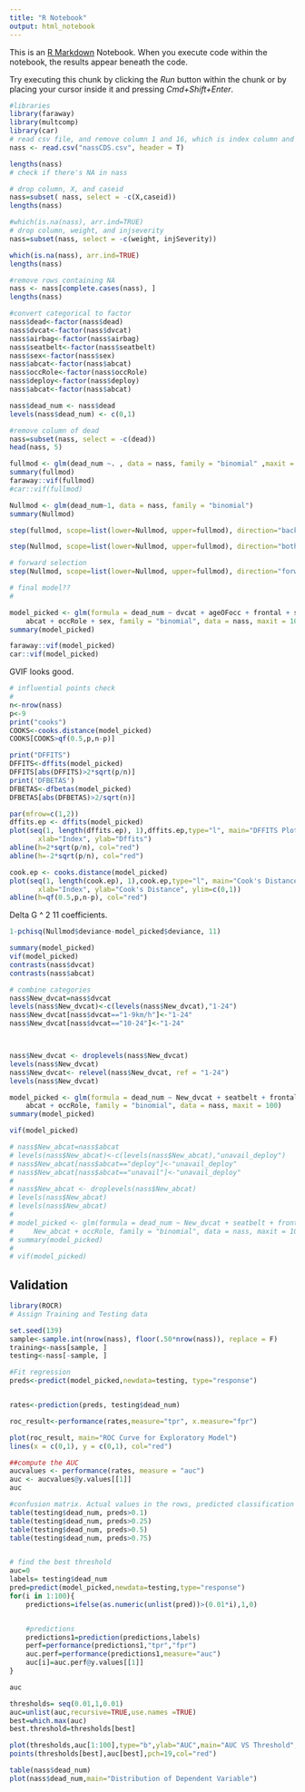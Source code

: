```yaml
---
title: "R Notebook"
output: html_notebook
---
```


This is an [R Markdown](http://rmarkdown.rstudio.com) Notebook. When you execute code within the notebook, the results appear beneath the code. 

Try executing this chunk by clicking the *Run* button within the chunk or by placing your cursor inside it and pressing *Cmd+Shift+Enter*. 

```r

#libraries
library(faraway)
library(multcomp)
library(car)
# read csv file, and remove column 1 and 16, which is index column and ID
nass <- read.csv("nassCDS.csv", header = T)

lengths(nass)
# check if there's NA in nass

# drop column, X, and caseid
nass=subset( nass, select = -c(X,caseid))
lengths(nass)

#which(is.na(nass), arr.ind=TRUE)
# drop column, weight, and injseverity
nass=subset(nass, select = -c(weight, injSeverity))

which(is.na(nass), arr.ind=TRUE)
lengths(nass)
```


```r
#remove rows containing NA
nass <- nass[complete.cases(nass), ]
lengths(nass)
```

```r
#convert categorical to factor
nass$dead<-factor(nass$dead) 
nass$dvcat<-factor(nass$dvcat)
nass$airbag<-factor(nass$airbag)
nass$seatbelt<-factor(nass$seatbelt)
nass$sex<-factor(nass$sex)
nass$abcat<-factor(nass$abcat)
nass$occRole<-factor(nass$occRole)
nass$deploy<-factor(nass$deploy)
nass$abcat<-factor(nass$abcat)

nass$dead_num <- nass$dead
levels(nass$dead_num) <- c(0,1)

#remove column of dead
nass=subset(nass, select = -c(dead))
head(nass, 5)


```


```r
fullmod <- glm(dead_num ~. , data = nass, family = "binomial" ,maxit = 100)
summary(fullmod)
faraway::vif(fullmod)
#car::vif(fullmod)
```
```r
Nullmod <- glm(dead_num~1, data = nass, family = "binomial")
summary(Nullmod)
```
```r
step(fullmod, scope=list(lower=Nullmod, upper=fullmod), direction="backward")
```

```r
step(Nullmod, scope=list(lower=Nullmod, upper=fullmod), direction="both")
```
```r
# forward selection
step(Nullmod, scope=list(lower=Nullmod, upper=fullmod), direction="forward")
```




```r
# final model??
# 

model_picked <- glm(formula = dead_num ~ dvcat + ageOFocc + frontal + seatbelt + 
    abcat + occRole + sex, family = "binomial", data = nass, maxit = 100)
summary(model_picked)

faraway::vif(model_picked)
car::vif(model_picked)
```
GVIF looks good. 

```r
# influential points check
#
n<-nrow(nass)
p<-9
print("cooks")
COOKS<-cooks.distance(model_picked)
COOKS[COOKS>qf(0.5,p,n-p)]

print("DFFITS")
DFFITS<-dffits(model_picked)
DFFITS[abs(DFFITS)>2*sqrt(p/n)]
print('DFBETAS')
DFBETAS<-dfbetas(model_picked)
DFBETAS[abs(DFBETAS)>2/sqrt(n)]

par(mfrow=c(1,2))
dffits.ep <- dffits(model_picked)
plot(seq(1, length(dffits.ep), 1),dffits.ep,type="l", main="DFFITS Plot",
       xlab="Index", ylab="Dffits")
abline(h=2*sqrt(p/n), col="red")
abline(h=-2*sqrt(p/n), col="red")

cook.ep <- cooks.distance(model_picked)
plot(seq(1, length(cook.ep), 1),cook.ep,type="l", main="Cook's Distance",
       xlab="Index", ylab="Cook's Distance", ylim=c(0,1))
abline(h=qf(0.5,p,n-p), col="red")
```


 Delta G ^ 2
11 coefficients. 
```r
1-pchisq(Nullmod$deviance-model_picked$deviance, 11)

```
```r
summary(model_picked)
vif(model_picked)
contrasts(nass$dvcat)
contrasts(nass$abcat)
```

```r
# combine categories
nass$New_dvcat=nass$dvcat
levels(nass$New_dvcat)<-c(levels(nass$New_dvcat),"1-24")
nass$New_dvcat[nass$dvcat=="1-9km/h"]<-"1-24"
nass$New_dvcat[nass$dvcat=="10-24"]<-"1-24"



nass$New_dvcat <- droplevels(nass$New_dvcat)
levels(nass$New_dvcat)
nass$New_dvcat<- relevel(nass$New_dvcat, ref = "1-24")
levels(nass$New_dvcat)

model_picked <- glm(formula = dead_num ~ New_dvcat + seatbelt + frontal + sex + ageOFocc + 
    abcat + occRole, family = "binomial", data = nass, maxit = 100)
summary(model_picked)

vif(model_picked)

```






```r
# nass$New_abcat=nass$abcat
# levels(nass$New_abcat)<-c(levels(nass$New_abcat),"unavail_deploy")
# nass$New_abcat[nass$abcat=="deploy"]<-"unavail_deploy"
# nass$New_abcat[nass$abcat=="unavail"]<-"unavail_deploy"
# 
# nass$New_abcat <- droplevels(nass$New_abcat)
# levels(nass$New_abcat)
# levels(nass$New_abcat)
# 
# model_picked <- glm(formula = dead_num ~ New_dvcat + seatbelt + frontal + sex + ageOFocc + 
#     New_abcat + occRole, family = "binomial", data = nass, maxit = 100)
# summary(model_picked)
# 
# vif(model_picked)
```





## Validation

```r
library(ROCR)
# Assign Training and Testing data

set.seed(139)
sample<-sample.int(nrow(nass), floor(.50*nrow(nass)), replace = F)
training<-nass[sample, ]
testing<-nass[-sample, ]

#Fit regression
preds<-predict(model_picked,newdata=testing, type="response")


rates<-prediction(preds, testing$dead_num)

roc_result<-performance(rates,measure="tpr", x.measure="fpr")

plot(roc_result, main="ROC Curve for Exploratory Model")
lines(x = c(0,1), y = c(0,1), col="red")

```
```r
##compute the AUC
aucvalues <- performance(rates, measure = "auc")
auc <- aucvalues@y.values[[1]]
auc

#confusion matrix. Actual values in the rows, predicted classification in cols
table(testing$dead_num, preds>0.1)
table(testing$dead_num, preds>0.25)
table(testing$dead_num, preds>0.5)
table(testing$dead_num, preds>0.75)


# find the best threshold
auc=0
labels= testing$dead_num
pred=predict(model_picked,newdata=testing,type="response")
for(i in 1:100){
    predictions=ifelse(as.numeric(unlist(pred))>(0.01*i),1,0)


    #predictions
    predictions1=prediction(predictions,labels)
    perf=performance(predictions1,"tpr","fpr")
    auc.perf=performance(predictions1,measure="auc")
    auc[i]=auc.perf@y.values[[1]]
}

auc
```

```r
thresholds= seq(0.01,1,0.01)
auc=unlist(auc,recursive=TRUE,use.names =TRUE)
best=which.max(auc)
best.threshold=thresholds[best]

plot(thresholds,auc[1:100],type="b",ylab="AUC",main="AUC VS Threshold",col="blue")
points(thresholds[best],auc[best],pch=19,col="red")

```





```r
table(nass$dead_num)
plot(nass$dead_num,main="Distribution of Dependent Variable")
```



